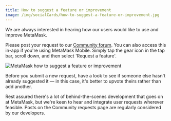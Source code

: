 ```yaml
---
title: How to suggest a feature or improvement
image: /img/socialCards/how-to-suggest-a-feature-or-improvement.jpg
---
```



<CustomLayout />

We are always interested in hearing how our users would like to use and improve MetaMask.

Please post your request to our [Community forum](http://community.metamask.io/). You can also access this in-app if you're using MetaMask Mobile. Simply tap the gear icon in the tap bar, scroll down, and then select 'Request a feature'.

<div class="center-container">
  <div class="img-small">
    <img
      src={
        require("../../../img/managing-my-wallet/using-metamask/how-to-suggest-a-feature-or-improvement/MetaMask_how_to_suggest_a_feature_or_improvement.gif")
          .default
      }
      alt="MetaMask how to suggest a feature or improvement"
    />
  </div>
</div>

Before you submit a new request, have a look to see if someone else hasn't already suggested it — in this case, it's better to upvote theirs rather than add another.

Rest assured there's a lot of behind-the-scenes development that goes on at MetaMask, but we're keen to hear and integrate user requests wherever feasible. Posts on the Community requests page are regularly considered by our developers.
